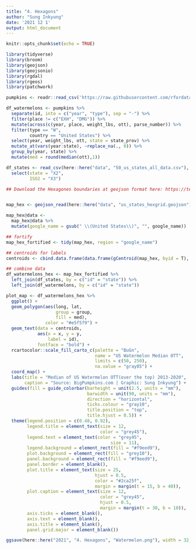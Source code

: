 ```yaml
---
title: "4. Hexagons"
author: "Sung Inkyung"
date: '2021 12 1'
output: html_document
---
```


```r
knitr::opts_chunk$set(echo = TRUE)
```

```r
library(tidyverse)
library(broom)
library(geojson)
library(geojsonio)
library(rgdal)
library(rgeos)
library(patchwork)
```


```r
pumpkins <- readr::read_csv('https://raw.githubusercontent.com/rfordatascience/tidytuesday/master/data/2021/2021-10-19/pumpkins.csv')

```

```r
df_watermelons <- pumpkins %>% 
  separate(id, into = c("year", "type"), sep = "-") %>% 
  filter(place != c("EXH", "DMG")) %>% 
  mutate(across(c(year, place, weight_lbs, ott), parse_number)) %>% 
  filter(type == "W",
         country == "United States") %>% 
  select(year, weight_lbs, ott, state = state_prov) %>% 
  mutate_at(vars(year:state), ~replace_na(., 0)) %>% 
  group_by(year, state) %>% 
  mutate(med = round(median(ott),1))
```

```r
df_states <- read_csv(here::here("data", "50_us_states_all_data.csv"), col_names = F) %>% 
  select(state = "X2",
         ISO2 = "X3")

## Download the Hexagones boundaries at geojson format here: https://team.carto.com/u/andrew/tables/andrew.us_states_hexgrid/public/map.


map_hex <- geojson_read(here::here("data", "us_states_hexgrid.geojson"),  what = "sp")

map_hex@data <-
  map_hex@data %>%
  mutate(google_name = gsub(" \\(United States\\)", "", google_name))

## fortify
map_hex_fortified <- tidy(map_hex, region = "google_name")

## centroids for labels
centroids <- cbind.data.frame(data.frame(gCentroid(map_hex, byid = T), id = map_hex@data$iso3166_2))

## combine data
df_watermelons_hex <- map_hex_fortified %>% 
  left_join(df_states, by = c("id" = "state")) %>% 
  left_join(df_watermelons, by = c("id" = "state")) 
```

```r
plot_map <- df_watermelons_hex %>% 
  ggplot() +
  geom_polygon(aes(long, lat,
                   group = group,
                   fill = med),
               color = "#e5f5f9") +
  geom_text(data = centroids,
            aes(x = x, y = y, 
                label = id),
            fontface = "bold") +
  rcartocolor::scale_fill_carto_c(palette = "BuGn",
                                  name = "US Watermelon Median OTT",
                                  limits = c(50, 250),
                                  na.value = "gray85") +
  coord_map() +
  labs(title = "Median of US Watermelon OTT(over the top) 2013-2020",
       caption = "Source: BigPumpkins.com | Graphic: Sung Inkyung") +
  guides(fill = guide_colorbar(barheight = unit(2.5, units = "mm"),
                               barwidth = unit(90, units = "mm"),
                               direction = "horizontal",
                               ticks.colour = "gray10",
                               title.position = "top",
                               title.hjust = 0.5)) +
  theme(legend.position = c(0.48, 0.92),
        legend.title = element_text(size = 12, 
                                    color = "grey45"),
        legend.text = element_text(color = "grey45", 
                                        size = 11),
        legend.background = element_rect(fill = "#f9eed9"),
        plot.background = element_rect(fill = "grey10"),
        panel.background = element_rect(fill = "#f9eed9"),
        panel.border = element_blank(),
        plot.title = element_text(size = 25,
                                  hjust = 0.5,
                                  color = "#2ca25f",
                                  margin = margin(t = 15, b = 40)),
        plot.caption = element_text(size = 12, 
                                    color = "grey45",
                                    hjust = 0.5,
                                    margin = margin(t = 30, b = 10)),
        axis.ticks = element_blank(),
        axis.text = element_blank(),
        axis.title = element_blank(),
        panel.grid.major = element_blank())

ggsave(here::here("2021", "4. Hexagons", "Watermelon.png"), width = 32, height = 24, units = "cm")

```

